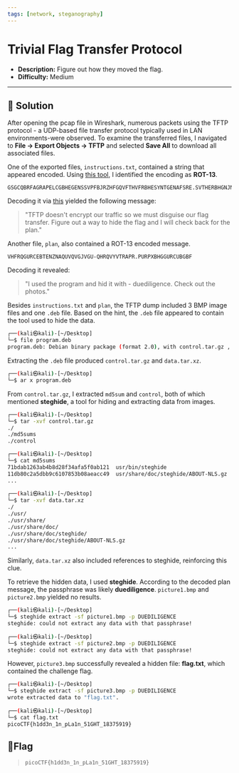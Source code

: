 ---
tags: [network, steganography]
---
# Trivial Flag Transfer Protocol

- **Description:** Figure out how they moved the flag.
- **Difficulty:** Medium

---

## 🔎 Solution
After opening the pcap file in Wireshark, numerous packets using the TFTP protocol - a UDP-based file transfer protocol typically used in LAN environments-were observed.
To examine the transferred files, I navigated to **File → Export Objects → TFTP** and selected **Save All** to download all associated files.  

One of the exported files, `instructions.txt`, contained a string that appeared encoded. Using [this tool](https://www.dcode.fr/cipher-identifier), I identified the encoding as **ROT-13**. 
```
GSGCQBRFAGRAPELCGBHEGENSSVPFBJRZHFGQVFTHVFRBHESYNTGENAFSRE.SVTHERBHGNJNLGBUVQRGURSYNTNAQVJVYYPURPXONPXSBEGURCYNA
```
Decoding it via [this](https://www.dcode.fr/rot-13-cipher) yielded the following message:
> "TFTP doesn't encrypt our traffic so we must disguise our flag transfer. Figure out a way to hide the flag and I will check back for the plan."

Another file, `plan`, also contained a ROT-13 encoded message. 
```
VHFRQGURCEBTENZNAQUVQVGJVGU-QHRQVYVTRAPR.PURPXBHGGURCUBGBF
```
Decoding it revealed:
> "I used the program and hid it with - duediligence. Check out the photos."

Besides `instructions.txt` and `plan`, the TFTP dump included 3 BMP image files and one `.deb` file. 
Based on the hint, the `.deb` file appeared to contain the tool used to hide the data.
```bash
┌──(kali㉿kali)-[~/Desktop]
└─$ file program.deb
program.deb: Debian binary package (format 2.0), with control.tar.gz , data compression xz
```

Extracting the `.deb` file produced `control.tar.gz` and `data.tar.xz`.
```bash
┌──(kali㉿kali)-[~/Desktop]
└─$ ar x program.deb 
```
From `control.tar.gz`, I extracted `md5sum` and `control`, both of which mentioned **steghide**, a tool for hiding and extracting data from images.
```bash                                                                                                                   
┌──(kali㉿kali)-[~/Desktop]
└─$ tar -xvf control.tar.gz 
./
./md5sums
./control

┌──(kali㉿kali)-[~/Desktop]
└─$ cat md5sums 
71bdab1263ab4b8d28f34afa5f0ab121  usr/bin/steghide
11db80c2a5dbb9c6107853b08aeacc49  usr/share/doc/steghide/ABOUT-NLS.gz
...
                                                                                                                      
┌──(kali㉿kali)-[~/Desktop]
└─$ tar -xvf data.tar.xz   
./
./usr/
./usr/share/
./usr/share/doc/
./usr/share/doc/steghide/
./usr/share/doc/steghide/ABOUT-NLS.gz
...
```

Similarly, `data.tar.xz` also included references to steghide, reinforcing this clue.  

To retrieve the hidden data, I used **steghide**. 
According to the decoded plan message, the passphrase was likely **duediligence**.
`picture1.bmp` and `picture2.bmp` yielded no results. 
```bash
┌──(kali㉿kali)-[~/Desktop]
└─$ steghide extract -sf picture1.bmp -p DUEDILIGENCE
steghide: could not extract any data with that passphrase!
                                                                                                                      
┌──(kali㉿kali)-[~/Desktop]
└─$ steghide extract -sf picture2.bmp -p DUEDILIGENCE
steghide: could not extract any data with that passphrase!
```

However, `picture3.bmp` successfully revealed a hidden file: **flag.txt**, which contained the challenge flag.
```bash
┌──(kali㉿kali)-[~/Desktop]
└─$ steghide extract -sf picture3.bmp -p DUEDILIGENCE
wrote extracted data to "flag.txt".
                                                                                                                      
┌──(kali㉿kali)-[~/Desktop]
└─$ cat flag.txt 
picoCTF{h1dd3n_1n_pLa1n_51GHT_18375919}
```

## 🚩Flag
> `picoCTF{h1dd3n_1n_pLa1n_51GHT_18375919}`

                                                                                                                      

                                                                                                                      

                                                                                                                      

                                                                                                                      

                                                                                                                      

